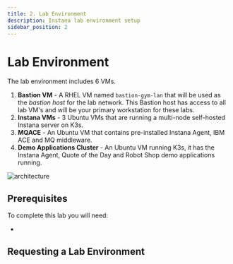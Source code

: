 ```yaml
---
title: 2. Lab Environment
description: Instana lab environment setup
sidebar_position: 2
---
```



# Lab Environment

The lab environment includes 6 VMs.

1. **Bastion VM** - A RHEL VM named `bastion-gym-lan` that will be used as the
   _bastion host_ for the lab network. This Bastion host has access to all lab
   VM's and will be your primary workstation for these labs.
2. **Instana VMs** - 3 Ubuntu VMs that are running a multi-node self-hosted
   Instana server on K3s.
3. **MQACE** - An Ubuntu VM that contains pre-installed Instana Agent, IBM ACE
   and MQ middleware.
4. **Demo Applications Cluster** - An Ubuntu VM running K3s, it has the Instana
   Agent, Quote of the Day and Robot Shop demo applications running.

![architecture](images/architecture.png)

## Prerequisites

To complete this lab you will need:

- <LicenseInfo />

## Requesting a Lab Environment

<RequestingLabEnvironment
   environmentName="Jam-in-a-Box: Instana - Administer"
   environmentUrl="https://techzone.ibm.com/my/reservations/create/67f372f65dfdb1d3837cd84b"
/>
